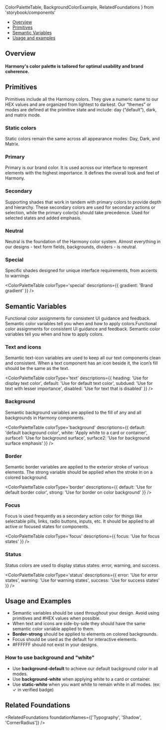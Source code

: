 
  ColorPaletteTable,
  BackgroundColorExample,
  RelatedFoundations
} from 'storybook/components'


<Meta title='Foundations/Color' />

<Title>Color</Title>

- [Overview](#overview)
- [Primitives](#primitives)
- [Semantic Variables](#semantic-variables)
- [Usage and examples](#usage-and-examples)

## Overview

#### Harmony's color palette is tailored for optimal usability and brand coherence.

## Primitives

Primitives include all the Harmony colors. They give a numeric name to our HEX values and are organized from lightest to darkest. Our “themes” or modes are defined at the primitive state and include: day (“default”), dark, and matrix mode.

### Static colors

Static colors remain the same across all appearance modes: Day, Dark, and Matrix.

### Primary

Primary is our brand color. It is used across our interface to represent elements with the highest importance. It defines the overall look and feel of Harmony.

<ColorPaletteTable colorType='primary' />

### Secondary

Supporting shades that work in tandem with primary colors to provide depth and hierarchy. These secondary colors are used for secondary actions or selection, while the primary color(s) should take precedence. Used for selected states and added emphasis.

<ColorPaletteTable colorType='secondary' />

### Neutral

Neutral is the foundation of the Harmony color system. Almost everything in our designs - text form fields, backgrounds, dividers - is neutral.

<ColorPaletteTable colorType='neutral' />

### Special

Specific shades designed for unique interface requirements, from accents to warnings

<ColorPaletteTable
  colorType='special'
  descriptions={{
    gradient: 'Brand gradient'
  }}
/>

## Semantic Variables

Functional color assignments for consistent UI guidance and feedback. Semantic color variables tell you when and how to apply colors.Functional color assignments for consistent UI guidance and feedback. Semantic color variables tell you when and how to apply colors.

### Text and icons

Semantic text-icon variables are used to keep all our text components clean and consistent. When a text component has an icon beside it, the icon’s fill should be the same as the text.

<ColorPaletteTable
  colorType='text'
  descriptions={{
    heading: 'Use for display text color',
    default: 'Use for default text color',
    subdued: 'Use for text with lesser importance',
    disabled: 'Use for text that is disabled'
  }}
/>

### Background

Semantic background variables are applied to the fill of any and all backgrounds in Harmony components.

<ColorPaletteTable
  colorType='background'
  descriptions={{
    default: 'default background color',
    white: 'Apply white to a card or container',
    surface1: 'Use for background surface',
    surface2: 'Use for background surface emphasis'
  }}
/>

### Border

Semantic border variables are applied to the exterior stroke of various elements. The strong variable should be applied when the stroke in on a colored background.

<ColorPaletteTable
  colorType='border'
  descriptions={{
    default: 'Use for default border color',
    strong: 'Use for border on color background'
  }}
/>

### Focus

Focus is used frequently as a secondary action color for things like selectable pills, links, radio buttons, inputs, etc. It should be applied to all active or focused states for components.

<ColorPaletteTable
  colorType='focus'
  descriptions={{
    focus: 'Use for focus states'
  }}
/>

### Status

Status colors are used to display status states: error, warning, and success.

<ColorPaletteTable
  colorType='status'
  descriptions={{
    error: 'Use for error states',
    warning: 'Use for warning states',
    success: 'Use for success states'
  }}
/>

## Usage and Examples

- Semantic variables should be used throughout your design. Avoid using primitives and #HEX values when possible.
- When text and icons are side-by-side they should have the same semantic color variable applied to them.
- **Border-strong** should be applied to elements on colored backgrounds.
- Focus should be used as the default for interactive elements.
- #FFFFFF should not exist in your designs.

### How to use background and "white"

- Use **background-default** to achieve our default background color in all modes.
- Use **background-white** when applying white to a card or container.
- Use **static-white** when you want white to remain white in all modes. (ex: ✓ in verified badge)

<Unstyled>
  <Flex gap='3xl'>
    <ThemeProvider theme='day'>
      <BackgroundColorExample />
    </ThemeProvider>
    <ThemeProvider theme='dark'>
      <BackgroundColorExample />
    </ThemeProvider>
    <ThemeProvider theme='matrix'>
      <BackgroundColorExample />
    </ThemeProvider>
  </Flex>
</Unstyled>

## Related Foundations

<RelatedFoundations
  foundationNames={['Typography', 'Shadow', 'CornerRadius']}
/>

